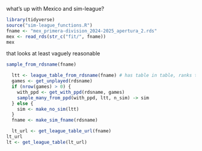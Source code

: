 what's up with Mexico and sim-league?

```r
library(tidyverse)
source("sim-league_functions.R")
fname <- "mex_primera-division_2024-2025_apertura_2.rds"
mex <- read_rds(str_c("fit/", fname))
mex
```

that looks at least vaguely reasonable

```r
sample_from_rdsname(fname)
```

```r
  ltt <- league_table_from_rdsname(fname) # has table in table, ranks to sim for in ranks
  games <- get_unplayed(rdsname)
  if (nrow(games) > 0) {
    with_ppd <- get_with_ppd(rdsname, games)
    sample_many_from_ppd(with_ppd, ltt, n_sim) -> sim
  } else {
    sim <- make_no_sim(ltt)
  }
  fname <- make_sim_fname(rdsname)

```

```r
  lt_url <- get_league_table_url(fname)
lt_url  
lt <- get_league_table(lt_url)

```

